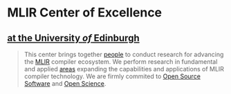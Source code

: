# MLIR Center of Excellence
## [at the University _of_ Edinburgh](https://www.ed.ac.uk/informatics/)

> This center brings together [people]() to conduct research for advancing the [MLIR](https://mlir.llvm.org/) compiler ecosystem.
We perform research in fundamental and applied [areas]() expanding the capabilities and applications of MLIR compiler technology.
We are firmly commited to [Open Source Software](https://opensource.org/docs/definition.php) and [Open Science](https://en.wikipedia.org/wiki/Open_science).
